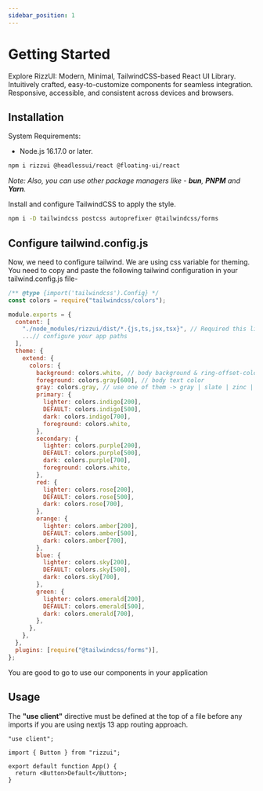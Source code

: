 ```yaml
---
sidebar_position: 1
---
```


# Getting Started

Explore RizzUI: Modern, Minimal, TailwindCSS-based React UI Library. Intuitively crafted, easy-to-customize components for seamless integration. Responsive, accessible, and consistent across devices and browsers.

## Installation

System Requirements:

- Node.js 16.17.0 or later.

```bash title=Terminal
npm i rizzui @headlessui/react @floating-ui/react
```

_*Note: Also, you can use other package managers like - **bun**, **PNPM** and **Yarn**.*_

Install and configure TailwindCSS to apply the style.

```bash title=Terminal
npm i -D tailwindcss postcss autoprefixer @tailwindcss/forms
```

## Configure tailwind.config.js

Now, we need to configure tailwind. We are using css variable for theming. You need to copy and paste the following tailwind configuration in your tailwind.config.js file-

```js title=tailwind.config.js
/** @type {import('tailwindcss').Config} */
const colors = require("tailwindcss/colors");

module.exports = {
  content: [
    "./node_modules/rizzui/dist/*.{js,ts,jsx,tsx}", // Required this line to compile RizzUI style.
    ...// configure your app paths
  ],
  theme: {
    extend: {
      colors: {
        background: colors.white, // body background & ring-offset-color
        foreground: colors.gray[600], // body text color
        gray: colors.gray, // use one of them -> gray | slate | zinc | neutral | stone
        primary: {
          lighter: colors.indigo[200],
          DEFAULT: colors.indigo[500],
          dark: colors.indigo[700],
          foreground: colors.white,
        },
        secondary: {
          lighter: colors.purple[200],
          DEFAULT: colors.purple[500],
          dark: colors.purple[700],
          foreground: colors.white,
        },
        red: {
          lighter: colors.rose[200],
          DEFAULT: colors.rose[500],
          dark: colors.rose[700],
        },
        orange: {
          lighter: colors.amber[200],
          DEFAULT: colors.amber[500],
          dark: colors.amber[700],
        },
        blue: {
          lighter: colors.sky[200],
          DEFAULT: colors.sky[500],
          dark: colors.sky[700],
        },
        green: {
          lighter: colors.emerald[200],
          DEFAULT: colors.emerald[500],
          dark: colors.emerald[700],
        },
      },
    },
  },
  plugins: [require("@tailwindcss/forms")],
};
```

You are good to go to use our components in your application

## Usage

The **"use client"** directive must be defined at the top of a file before any imports if you are using nextjs 13 app routing approach.

```tsx
"use client";

import { Button } from "rizzui";

export default function App() {
  return <Button>Default</Button>;
}
```
